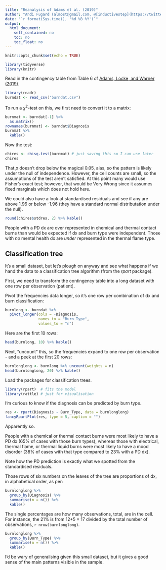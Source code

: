 ```yaml
---
title: "Reanalysis of Adams et al. (2019)"
author: "Andi Fugard (almost@gmail.com, @[inductivestep](https://twitter.com/InductiveStep))"
date: "`r format(Sys.time(), '%d %B %Y')`"
output:
  html_document:
    self_contained: no
    toc: no
    toc_float: no
---
```


```r
knitr::opts_chunk$set(echo = TRUE)
```

```r
library(tidyverse)
library(knitr)
```

Read in the contingency table from Table 6 of [Adams, Locke, and Warner (2019)](https://doi.org/10.1016/j.burns.2019.04.005).

```r
library(readr)
burndat <- read_csv("burndat.csv")
```

To run a $\chi^2$-test on this, we first need to convert it to a matrix:

```r
burnmat <- burndat[-1] %>%
  as.matrix()
rownames(burnmat) <- burndat$Diagnosis
burnmat %>%
  kable()
```

Now the test:

```r
chires <- chisq.test(burnmat) # just saving this so I can use later
chires
```

That *p* doesn't drop below the magical 0.05, alas, so the pattern is likely under the null of independence. However, the cell counts are small, so the assumptions of the test aren't satisfied. At this point many would use Fisher's exact test; however, that would be Very Wrong since it assumes fixed marginals which does not hold here.

We could also have a look at standardised residuals and see if any are above 1.96 or below -1.96 (they have a standard normal distributation under the null).

```r
round(chires$stdres, 2) %>% kable()
```

People with a PD dx are over represented in chemical and thermal contact burns than would be expected if dx and burn type were independent. Those with *no* mental health dx are *under* represented in the thermal flame type.



## Classification tree

It's a small dataset, but let's plough on anyway and see what happens if we hand the data to a classification tree algorithm (from the *rpart* package).

First, we need to transform the contingency table into a long dataset with one row per observation (patient).

Pivot the frequencies data longer, so it's one row per combination of dx and burn classification:

```r
burnlong <- burndat %>%
  pivot_longer(cols = -Diagnosis,
               names_to = "Burn_Type",
               values_to = "n")
```

Here are the first 10 rows:

```r
head(burnlong, 10) %>% kable()
```

Next, "uncount" this, so the frequencies expand to one row per observation - and a peek at the first 20 rows:

```r
burnlonglong <- burnlong %>% uncount(weights = n)
head(burnlonglong, 20) %>% kable()
```

Load the packages for classification trees.

```r
library(rpart)  # fits the model
library(rattle) # just for visualisation
```

I'm curious to know if the diagnosis can be predicted by burn type.

```r
res <- rpart(Diagnosis ~ Burn_Type, data = burnlonglong)
fancyRpartPlot(res, type = 5, caption = "")
```

Apparently so.

People with a chemical or thermal contact burns were most likely to have a PD dx (65% of cases with those burn types), whereas those with electrical, thermal flame, or thermal liquid burns were most likely to have a mood disorder (38% of cases with that type compared to 23% with a PD dx).

Note how the PD prediction is exactly what we spotted from the standardised residuals.

Those rows of six numbers on the leaves of the tree are proportions of dx, in alphabetical order, as per:

```r
burnlonglong %>%
  group_by(Diagnosis) %>%
  summarise(n = n()) %>%
  kable()
```

The single percentages are how many observations, total, are in the cell. For instance, the 21% is from 12+5 = 17 divided by the total number of observations, `r nrow(burnlonglong)`.

```r
burnlonglong %>%
  group_by(Burn_Type) %>%
  summarise(n = n()) %>%
  kable()
```

I'd be wary of generalising given this small dataset, but it gives a good sense of the main patterns visible in the sample.


